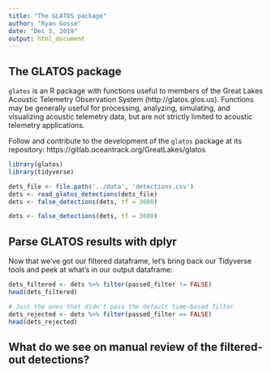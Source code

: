 ```yaml
---
title: "The GLATOS package"
author: "Ryan Gosse"
date: "Dec 3, 2019"
output: html_document
---
```

## The GLATOS package

`glatos` is an R package with functions useful to members of the Great Lakes Acoustic Telemetry Observation System (http://glatos.glos.us). Functions may be generally useful for processing, analyzing, simulating, and visualizing acoustic telemetry data, but are not strictly limited to acoustic telemetry applications.

Follow and contribute to the development of the `glatos` package at its repository: https://gitlab.oceantrack.org/GreatLakes/glatos

```r
library(glatos)
library(tidyverse)

dets_file <- file.path('../data', 'detections.csv')
dets <- read_glatos_detections(dets_file)
dets <- false_detections(dets, tf = 3600)
```
```r
dets <- false_detections(dets, tf = 3600)
```
## Parse GLATOS results with dplyr

Now that we've got our filtered dataframe, let's bring back our Tidyverse tools and peek at what's in our output dataframe:

``` r
dets_filtered <- dets %>% filter(passed_filter != FALSE)
head(dets_filtered)
```

```r
# Just the ones that didn't pass the default time-based filter
dets_rejected <- dets %>% filter(passed_filter == FALSE)
head(dets_rejected)
```

## What do we see on manual review of the filtered-out detections?